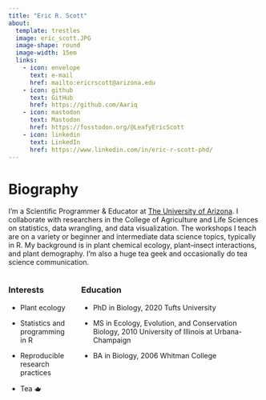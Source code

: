 ```yaml
---
title: "Eric R. Scott"
about: 
  template: trestles
  image: eric_scott.JPG
  image-shape: round
  image-width: 15em
  links:
    - icon: envelope
      text: e-mail
      href: mailto:ericrscott@arizona.edu
    - icon: github
      text: GitHub
      href: https://github.com/Aariq
    - icon: mastodon
      text: Mastodon
      href: https://fosstodon.org/@LeafyEricScott
    - icon: linkedin
      text: LinkedIn
      href: https://www.linkedin.com/in/eric-r-scott-phd/
---
```


# Biography

I'm a Scientific Programmer & Educator at [The University of Arizona](https://datascience.cals.arizona.edu/).
I collaborate with researchers in the College of Agriculture and Life Sciences on statistics, data wrangling, and data visualization.
The workshops I teach are on a variety or beginner and intermediate data science topics, typically in R.
My background is in plant chemical ecology, plant--insect interactions, and plant demography.
I'm also a huge tea geek and occasionally do tea science communication.

::: columns
::: column
### Interests

-   Plant ecology

-   Statistics and programming in R

-   Reproducible research practices

-   Tea 🫖
:::

::: column
### Education

-   PhD in Biology, 2020 Tufts University

-   MS in Ecology, Evolution, and Conservation Biology, 2010 University of Illinois at Urbana-Champaign

-   BA in Biology, 2006 Whitman College
:::
:::

